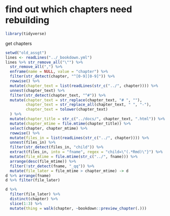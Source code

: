 # find out which chapters need rebuilding

```r
library(tidyverse)
```



get chapters

```r
setwd("old_assgt")
lines <- readLines("../_bookdown.yml")
lines %>% str_remove_all("\"") %>% 
  str_remove_all(",") %>% 
  enframe(name = NULL, value = "chapter") %>% 
  filter(str_detect(chapter, "^[0-9][0-9]")) %>% 
  rowwise() %>% 
  mutate(chapter_text = list(readLines(str_c("../", chapter)))) %>% 
  unnest(chapter_text) %>% 
  filter(str_detect(chapter_text, "^#")) %>% 
  mutate(chapter_text = str_replace(chapter_text, "# ", ""),
         chapter_text = str_replace_all(chapter_text, " ", "-"),
         chapter_text = tolower(chapter_text)
  ) %>% 
  mutate(chapter_title = str_c("../docs/", chapter_text, ".html")) %>% 
  mutate(chapter_mtime = file.mtime(chapter_title)) %>% 
  select(chapter, chapter_mtime) %>% 
  rowwise() %>% 
  mutate(files_in = list(readLines(str_c("../", chapter)))) %>% 
  unnest(files_in) %>% 
  filter(str_detect(files_in, "child")) %>% 
  extract(files_in, into = "fname", regex = "child=\"(.*Rmd)\"}") %>% 
  mutate(file_mtime = file.mtime(str_c("../", fname))) %>% 
  arrange(desc(file_mtime)) %>% 
  filter(!str_detect(fname, "_qq")) %>% 
  mutate(file_later = file_mtime > chapter_mtime) -> d
d %>% arrange(fname)
d %>% filter(file_later)
```

```r
d %>% 
  filter(file_later) %>% 
  distinct(chapter) %>% 
  slice(1:3) %>% 
  mutate(thing = walk(chapter, ~bookdown::preview_chapter(.)))
```


